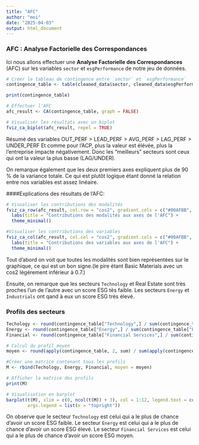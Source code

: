 ```yaml
---
title: "AFC"
author: "moi"
date: "2025-04-03"
output: html_document
---
```


### AFC : Analyse Factorielle des Correspondances

Ici nous allons effectuer une **Analyse Factorielle des Correspondances** (AFC) sur les variables `sector` et `esgPerformance` de notre jeu de données.

```r
# Créer le tableau de contingence entre `sector` et `esgPerformance`
contingence_table <- table(cleaned_data$sector, cleaned_data$esgPerformance)

print(contingence_table)

# Effectuer l'AFC
afc_result <- CA(contingence_table, graph = FALSE)

# Visualiser les résultats avec un biplot
fviz_ca_biplot(afc_result, repel = TRUE)

```

Résumé des variables OUT_PERF \> LEAD_PERF \> AVG_PERF \> LAG_PERF \> UNDER_PERF Et comme pour l'ACP, plus la valeur est élévée, plus la l'entreprise impacte négativement. Donc les "meilleurs" secteurs sont ceux qui ont la valeur la plus basse (LAG/UNDER).

On remarque également que les deux premiers axes expliquent plus de 90 % de la variance totale. Ce qui est plutôt logique étant donné la relation entre nos variables est assez linéaire.

####Explications des résultats de l'AFC:

```r
# Visualiser les contributions des modalités
fviz_ca_row(afc_result, col.row = "cos2", gradient.cols = c("#00AFBB", "#E7B800", "#FC4E07"), repel = TRUE) +
  labs(title = "Contributions des modalités aux axes de l'AFC") +
  theme_minimal()

#Visualiser les contributions des variables
fviz_ca_col(afc_result, col.col = "cos2", gradient.cols = c("#00AFBB", "#E7B800", "#FC4E07"), repel = TRUE) +
  labs(title = "Contributions des variables aux axes de l'AFC") +
  theme_minimal()

```
Tout d'abord on voit que toutes les modalités sont bien représentées sur le graphique, ce qui est un bon signe.(le pire étant Basic Materials avec un cos2 légérement inférieur à 0.7.) 

Ensuite, on remarque que les secteurs `Technology` et Real Estate sont très proches l'un de l'autre avec un score ESG tès faible. Les secteurs `Energy` et `Industrials` ont qand à eux un score ESG très élevé.

### Profils des secteurs

```r
Techology <- round(contingence_table["Technology",] / sum(contingence_table["Technology",]), 2)
Energy <- round(contingence_table["Energy",] / sum(contingence_table["Energy",]), 2)
Financial <- round(contingence_table["Financial Services",] / sum(contingence_table["Financial Services",]), 2)

# Calcul du profil moyen
moyen <- round(apply(contingence_table, 2, sum) / sum(apply(contingence_table, 2, sum)), 2)

#Créer une matrice contenant tous les profils
M <- rbind(Techology, Energy, Financial, moyen = moyen)

# Afficher la matrice des profils
print(M)

# Visualisation en barplot
barplot(t(M), xlim = c(0, ncol(t(M)) + 3), col = 1:12, legend.text = colnames(contingence_table),
        args.legend = list(x = "topright"))
```
On observe que le secteur `Technology` est celui qui a le plus de chance d'avoir un score ESG faible. Le secteur `Energy` est celui qui a le plus de chance d'avoir un score ESG élevé. Le secteur `Financial Services` est celui qui a le plus de chance d'avoir un score ESG moyen.
